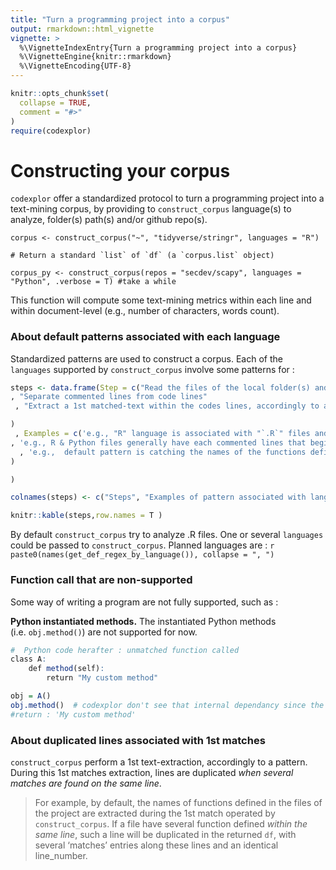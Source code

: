 ```yaml
---
title: "Turn a programming project into a corpus"
output: rmarkdown::html_vignette
vignette: >
  %\VignetteIndexEntry{Turn a programming project into a corpus}
  %\VignetteEngine{knitr::rmarkdown}
  %\VignetteEncoding{UTF-8}
---
```


```r
knitr::opts_chunk$set(
  collapse = TRUE,
  comment = "#>"
)
require(codexplor)
```

# Constructing your corpus
`codexplor` offer a standardized protocol to turn a programming project into a text-mining corpus, by providing to `construct_corpus` language(s) to analyze, folder(s) path(s) and/or github repo(s).

    corpus <- construct_corpus("~", "tidyverse/stringr", languages = "R")

    # Return a standard `list` of `df` (a `corpus.list` object)
    
    corpus_py <- construct_corpus(repos = "secdev/scapy", languages = "Python", .verbose = T) #take a while

This function will compute some text-mining metrics within each line and within document-level (e.g., number of characters, words count).

### About default patterns associated with each language
Standardized patterns are used to construct a corpus. Each of the `languages` supported by `construct_corpus` involve some patterns for :

```r

steps <- data.frame(Step = c("Read the files of the local folder(s) and/or github public repo(s) accordingly to their extension"  
, "Separate commented lines from code lines"                    
 , "Extract a 1st matched-text within the codes lines, accordingly to a pattern"

)
 , Examples = c('e.g., "R" language is associated with "`.R`" files and with a filtering pattern (e.g., files with "`test-`", "`vignettes`", "`Rcheck`" in their full names are excluded)'   
, 'e.g., R & Python files generally have each commented lines that begin with "`#`", others languages should have commented blocks separeted on several lines (e.g., `/* [comments] */`'
  , 'e.g.,  default pattern is catching the names of the functions defined within a file, e.g., for the R programming language : the name is before a "`<- function(`" instruction'
)

)

colnames(steps) <- c("Steps", "Examples of pattern associated with language(s)")

knitr::kable(steps,row.names = T )

```

By default `construct_corpus` try to analyze .R files. One or several `languages` could be passed to `construct_corpus`. Planned languages are : `r paste0(names(get_def_regex_by_language()), collapse = ", ")`

### Function call that are non-supported
Some way of writing a program are not fully supported, such as :

**Python instantiated methods.** The instantiated Python methods (i.e. `obj.method()`) are not supported for now.

```r
#  Python code herafter : unmatched function called
class A:
    def method(self):
        return "My custom method"

obj = A()
obj.method()  # codexplor don't see that internal dependancy since the method() had a prefix ("obj.")
#return : 'My custom method'
```

### About duplicated lines associated with 1st matches
`construct_corpus` perform a 1st text-extraction, accordingly to a pattern. During this 1st matches extraction, lines are duplicated *when several matches are found on the same line*. 

> For example, by default, the names of functions defined in the files of the project are extracted during the 1st match operated by `construct_corpus`. If a file have several function defined *within the same line*, such a line will be duplicated in the returned `df`, with several 'matches' entries along these lines and an identical line_number. 
